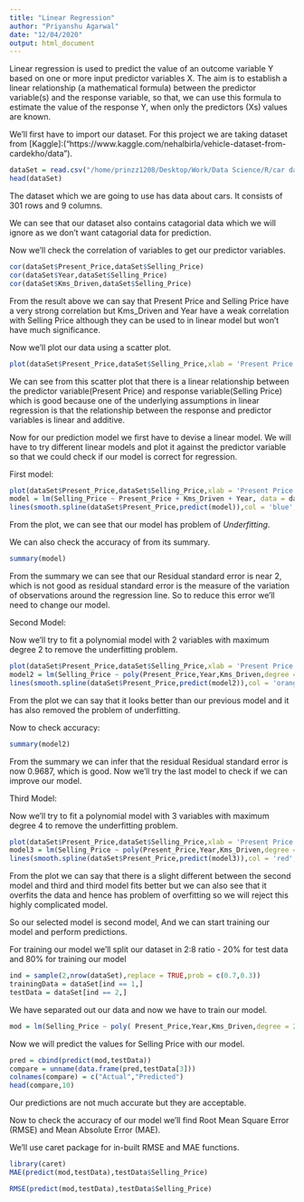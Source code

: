 ```yaml
---
title: "Linear Regression"
author: "Priyanshu Agarwal"
date: "12/04/2020"
output: html_document
---
```


Linear regression is used to predict the value of an outcome variable Y based on one or more input predictor variables X. The aim is to establish a linear relationship (a mathematical formula) between the predictor variable(s) and the response variable, so that, we can use this formula to estimate the value of the response Y, when only the predictors (Xs) values are known.

We'll first have to import our dataset. 
For this project we are taking dataset from [Kaggle]:("https://www.kaggle.com/nehalbirla/vehicle-dataset-from-cardekho/data").

```r
dataSet = read.csv("/home/prinzz1208/Desktop/Work/Data Science/R/car data.csv",header = TRUE)
head(dataSet)
```

The dataset which we are going to use has data about cars. It consists of 301 rows and 9 columns.

We can see that our dataset also contains catagorial data which we will ignore as we don't want catagorial data for prediction.

<!-- For this we'll have to do encoding of catagorial data. -->

<!-- ```{r} -->
<!-- dataSet$Transmission = as.numeric(factor(dataSet$Transmission)) -->
<!-- dataSet$Fuel_Type = as.numeric(factor(dataSet$Fuel_Type)) -->
<!-- head(dataSet) -->
<!-- ``` -->

Now we'll check the correlation of variables to get our predictor variables.
```r
cor(dataSet$Present_Price,dataSet$Selling_Price)
cor(dataSet$Year,dataSet$Selling_Price)
cor(dataSet$Kms_Driven,dataSet$Selling_Price)
```

From the result above we can say that Present Price and Selling Price have a very strong correlation but Kms_Driven and Year have a weak correlation with Selling Price although they can be used to in linear model but won't have much significance.  

Now we'll plot our data using a scatter plot.
```r
plot(dataSet$Present_Price,dataSet$Selling_Price,xlab = 'Present Price',ylab = 'Selling Price')
```

We can see from this scatter plot that there is a linear relationship between the predictor variable(Present Price) and response variable(Selling Price) which is good because one of the underlying assumptions in linear regression is that the relationship between the response and predictor variables is linear and additive.

Now for our prediction model we first have to devise a linear model.
We will have to try different linear models and plot it against the predictor variable so that we could check if our model is correct for regression.

First model:

```r
plot(dataSet$Present_Price,dataSet$Selling_Price,xlab = 'Present Price',ylab = 'Selling Price')
model = lm(Selling_Price ~ Present_Price + Kms_Driven + Year, data = dataSet )
lines(smooth.spline(dataSet$Present_Price,predict(model)),col = 'blue',lwd = '4')
```

From the plot, we can see that our model has problem of *Underfitting*.

We can also check the accuracy of from its summary.

```r
summary(model)
```

From the summary we can see that our Residual standard error is near 2, which is not good as residual standard error is the measure of the variation of observations around the regression line. So to reduce this error we'll need to change our model.

Second Model:

Now we'll try to fit a polynomial model with 2 variables with maximum degree 2 to remove the underfitting problem.

```r

plot(dataSet$Present_Price,dataSet$Selling_Price,xlab = 'Present Price',ylab = 'Selling Price')
model2 = lm(Selling_Price ~ poly(Present_Price,Year,Kms_Driven,degree = 2,raw = TRUE), data = dataSet )
lines(smooth.spline(dataSet$Present_Price,predict(model2)),col = 'orange',lwd = '4')
```

From the plot we can say that it looks better than our previous model and it has also removed the problem of underfitting.

Now to check accuracy:

```r
summary(model2)
```

From the summary we can infer that the residual Residual standard error is now 0.9687, which is good. Now we'll try the last model to check if we can improve our model.

Third Model:

Now we'll try to fit a polynomial model with 3 variables with maximum degree 4 to remove the underfitting problem.

```r
plot(dataSet$Present_Price,dataSet$Selling_Price,xlab = 'Present Price',ylab = 'Selling Price')
model3 = lm(Selling_Price ~ poly(Present_Price,Year,Kms_Driven,degree = 4,raw = TRUE), data = dataSet )
lines(smooth.spline(dataSet$Present_Price,predict(model3)),col = 'red',lwd = '4')
```

From the plot we can say that there is a slight different between the second model and third and third model fits better but we can also see that it overfits the data and hence has problem of overfitting so we will reject this highly complicated model.

So our selected model is second model, And we can start training our model and perform predictions.

For training our model we'll split our dataset in 2:8 ratio - 20% for test data and 80% for training our model

```r
ind = sample(2,nrow(dataSet),replace = TRUE,prob = c(0.7,0.3))
trainingData = dataSet[ind == 1,]
testData = dataSet[ind == 2,]
```

We have separated out our data and now we have to train our model.

```r
mod = lm(Selling_Price ~ poly( Present_Price,Year,Kms_Driven,degree = 2,raw = T),trainingData)

```
Now we will predict the values for Selling Price with our model.
```r
pred = cbind(predict(mod,testData))
compare = unname(data.frame(pred,testData[3]))
colnames(compare) = c("Actual","Predicted")
head(compare,10)
```

Our predictions are not much accurate but they are acceptable.

Now to check the accuracy of our model we'll find Root Mean Square Error (RMSE) and Mean Absolute Error (MAE).

We'll use caret package for in-built RMSE and MAE functions.
```r
library(caret)
MAE(predict(mod,testData),testData$Selling_Price)

RMSE(predict(mod,testData),testData$Selling_Price)
```